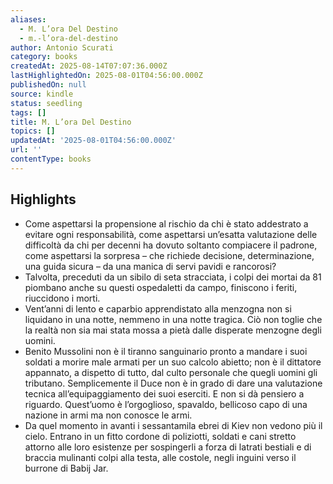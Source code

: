 ```yaml
---
aliases:
  - M. L’ora Del Destino
  - m.-l’ora-del-destino
author: Antonio Scurati
category: books
createdAt: 2025-08-14T07:07:36.000Z
lastHighlightedOn: 2025-08-01T04:56:00.000Z
publishedOn: null
source: kindle
status: seedling
tags: []
title: M. L’ora Del Destino
topics: []
updatedAt: '2025-08-01T04:56:00.000Z'
url: ''
contentType: books
---
```

## Highlights

- Come aspettarsi la propensione al rischio da chi è stato addestrato a evitare ogni responsabilità, come aspettarsi un’esatta valutazione delle difficoltà da chi per decenni ha dovuto soltanto compiacere il padrone, come aspettarsi la sorpresa – che richiede decisione, determinazione, una guida sicura – da una manica di servi pavidi e rancorosi?
- Talvolta, preceduti da un sibilo di seta stracciata, i colpi dei mortai da 81 piombano anche su questi ospedaletti da campo, finiscono i feriti, riuccidono i morti.
- Vent’anni di lento e caparbio apprendistato alla menzogna non si liquidano in una notte, nemmeno in una notte tragica. Ciò non toglie che la realtà non sia mai stata mossa a pietà dalle disperate menzogne degli uomini.
- Benito Mussolini non è il tiranno sanguinario pronto a mandare i suoi soldati a morire male armati per un suo calcolo abietto; non è il dittatore appannato, a dispetto di tutto, dal culto personale che quegli uomini gli tributano. Semplicemente il Duce non è in grado di dare una valutazione tecnica all’equipaggiamento dei suoi eserciti. E non si dà pensiero a riguardo. Quest’uomo è l’orgoglioso, spavaldo, bellicoso capo di una nazione in armi ma non conosce le armi.
- Da quel momento in avanti i sessantamila ebrei di Kiev non vedono più il cielo. Entrano in un fitto cordone di poliziotti, soldati e cani stretto attorno alle loro esistenze per sospingerli a forza di latrati bestiali e di braccia mulinanti colpi alla testa, alle costole, negli inguini verso il burrone di Babij Jar.
